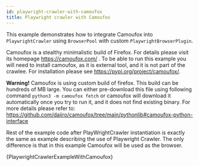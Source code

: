 ```yaml
---
id: playwright-crawler-with-camoufox
title: Playwright crawler with Camoufox
---
```




This example demonstrates how to integrate Camoufox into <ApiLink to="class/PlaywrightCrawler">`PlaywrightCrawler`</ApiLink> using <ApiLink to="class/BrowserPool">`BrowserPool`</ApiLink> with custom <ApiLink to="class/PlaywrightBrowserPlugin">`PlaywrightBrowserPlugin`</ApiLink>.

Camoufox is a stealthy minimalistic build of Firefox. For details please visit its homepage https://camoufox.com/ .
To be able to run this example you will need to install camoufox, as it is external tool, and it is not part of the crawlee. For installation please see https://pypi.org/project/camoufox/.

**Warning!** Camoufox is using custom build of firefox. This build can be hundreds of MB large.
You can either pre-download this file using following command `python3 -m camoufox fetch` or camoufox will download it automatically once you try to run it, and it does not find existing binary.
For more details please refer to: https://github.com/daijro/camoufox/tree/main/pythonlib#camoufox-python-interface

Rest of the example code after PlayWrightCrawler instantiation is exactly the same as example describing the use of Playwright Crawler. The only difference is that in this example Camoufox will be used as the browser.

<CodeBlock className="language-python">
    {PlaywrightCrawlerExampleWithCamoufox}
</CodeBlock>
